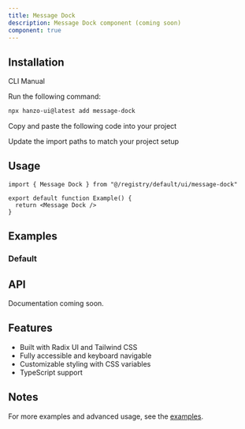 ```yaml
---
title: Message Dock
description: Message Dock component (coming soon)
component: true
---
```


<ComponentPreview name="message-dock-demo" />

## Installation

<Tabs defaultValue="cli">

<TabsList>
  <TabsTrigger value="cli">CLI</TabsTrigger>
  <TabsTrigger value="manual">Manual</TabsTrigger>
</TabsList>

<TabsContent value="cli">

<Steps>

<Step>Run the following command:</Step>

```bash
npx hanzo-ui@latest add message-dock
```

</Steps>

</TabsContent>

<TabsContent value="manual">

<Steps>

<Step>Copy and paste the following code into your project</Step>

<ComponentSource name="message-dock" />

<Step>Update the import paths to match your project setup</Step>

</Steps>

</TabsContent>

</Tabs>

## Usage

```tsx
import { Message Dock } from "@/registry/default/ui/message-dock"

export default function Example() {
  return <Message Dock />
}
```

## Examples

### Default

<ComponentPreview name="message-dock-demo" />

## API

Documentation coming soon.

## Features

- Built with Radix UI and Tailwind CSS
- Fully accessible and keyboard navigable
- Customizable styling with CSS variables
- TypeScript support

## Notes

For more examples and advanced usage, see the [examples](/examples).
